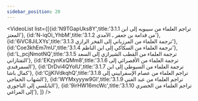 ```yaml
---
sidebar_position: 20
---
```


<VideoList list={[{id:'N9TGapUks8Y',title:'3.1.1 تراجم العلماء من سيبويه إلى ابن المعتز'},
{id:'N-iqOi_YhbM',title:'3.1.2 من قدامة بن جعفر ـ الآمدي'},
{id:'6iVC8JiLXYs',title:'3.1.3 ترجمة العلماء من المرزباني إلى الفخر الرازي'},
{id:'Coe3khEm7mU',title:'3.1.4 ترجمة العلماء من السكاكي إلى ابن الناظم'},
{id:'L_pcjNmotNQ',title:'3.1.5 ترجمة العلماء من القطب الشيرازي إلى السعد التفتازاني'},
{id:'EKzynKxQMm8',title:'3.1.6 ترجمة العلماء من الأقصرائي إلى السمرقندي'},
{id:'DrDvi4QYolU',title:'3.1.7 ترجمة العلماء من السيوطي إلى ابن كمال باشا'},
{id:'CjjKIVdkqhQ',title:'3.1.8 تراجم العلماء من عصام الإسفراييني إلى الشهاب الخفاجي'},
{id:'WYMxyyyw9GI',title:'3.1.9 تراجم العلماء من عبد الغني النابلسي إلى الباجوري'},
{id:'9irHW16mcWc',title:'3.1.10 تراجم العلماء من الخضري إلى المراغي'},
]}
/>
